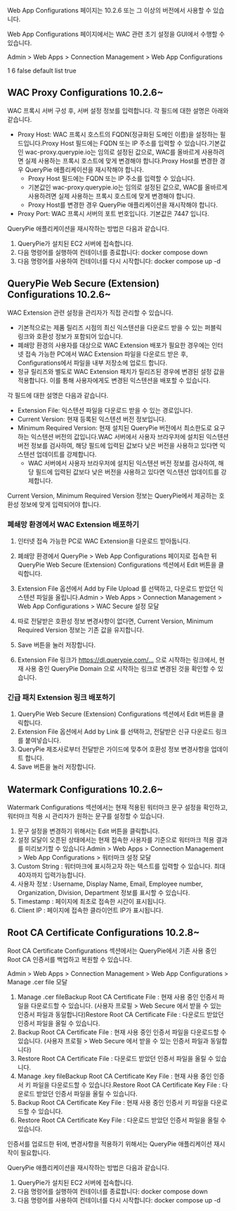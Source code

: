 Web App Configurations 페이지는 10.2.6 또는 그 이상의 버전에서 사용할 수 있습니다.

Web App Configurations 페이지에서는 WAC 관련 초기 설정을 GUI에서 수행할 수 있습니다.

Admin &gt; Web Apps &gt; Connection Management &gt; Web App Configurations

1
6
false
default
list
true
## WAC Proxy Configurations  10.2.6~
WAC 프록시 서버 구성 후, 서버 설정 정보를 입력합니다. 각 필드에 대한 설명은 아래와 같습니다.

* Proxy Host: WAC 프록시 호스트의 FQDN(정규화된 도메인 이름)을 설정하는 필드입니다.Proxy Host 필드에는 FQDN 또는 IP 주소를 입력할 수 있습니다.기본값인 wac-proxy.querypie.io는 임의로 설정된 값으로, WAC를 올바르게 사용하려면 실제 사용하는 프록시 호스트에 맞게 변경해야 합니다.Proxy Host를 변경한 경우 QueryPie 애플리케이션을 재시작해야 합니다.
  * Proxy Host 필드에는 FQDN 또는 IP 주소를 입력할 수 있습니다.
  * 기본값인 wac-proxy.querypie.io는 임의로 설정된 값으로, WAC를 올바르게 사용하려면 실제 사용하는 프록시 호스트에 맞게 변경해야 합니다.
  * Proxy Host를 변경한 경우 QueryPie 애플리케이션을 재시작해야 합니다.
* Proxy Port: WAC 프록시 서버의 포트 번호입니다. 기본값은 7447 입니다.

QueryPie 애플리케이션을 재시작하는 방법은 다음과 같습니다.

1. QueryPie가 설치된 EC2 서버에 접속합니다.
2. 다음 명령어를 실행하여 컨테이너를 종료합니다: docker compose down
3. 다음 명령어를 사용하여 컨테이너를 다시 시작합니다: docker compose up -d

## QueryPie Web Secure (Extension) Configurations  10.2.6~
WAC Extension 관련 설정을 관리자가 직접 관리할 수 있습니다.

* 기본적으로는 제품 릴리즈 시점의 최신 익스텐션을 다운로드 받을 수 있는 퍼블릭 링크와 호환성 정보가 포함되어 있습니다.
* 폐쇄망 환경의 사용자를 대상으로 WAC Extension 배포가 필요한 경우에는 인터넷 접속 가능한 PC에서 WAC Extension 파일을 다운로드 받은 후, Configurations에서 파일을 내부 저장소에 업로드 합니다.
* 정규 릴리즈와 별도로 WAC Extension 패치가 릴리즈된 경우에 변경된 설정 값을 적용합니다. 이를 통해 사용자에게도 변경된 익스텐션을 배포할 수 있습니다.

각 필드에 대한 설명은 다음과 같습니다.

* Extension File: 익스텐션 파일을 다운로드 받을 수 있는 경로입니다.
* Current Version: 현재 등록된 익스텐션 버전 정보입니다.
* Minimum Required Version: 현재 설치된 QueryPie 버전에서 최소한도로 요구하는 익스텐션 버전의 값입니다.WAC 서버에서 사용자 브라우저에 설치된 익스텐션 버전 정보를 검사하여, 해당 필드에 입력된 값보다 낮은 버전을 사용하고 있다면 익스텐션 업데이트를 강제합니다.
  * WAC 서버에서 사용자 브라우저에 설치된 익스텐션 버전 정보를 검사하여, 해당 필드에 입력된 값보다 낮은 버전을 사용하고 있다면 익스텐션 업데이트를 강제합니다.

Current Version, Minimum Required Version 정보는 QueryPie에서 제공하는 호환성 정보에 맞게 입력되어야 합니다.

### 폐쇄망 환경에서 WAC Extension 배포하기
1. 인터넷 접속 가능한 PC로 WAC Extension을 다운로드 받아둡니다.
2. 폐쇄망 환경에서 QueryPie > Web App Configurations 페이지로 접속한 뒤 QueryPie Web Secure (Extension) Configurations 섹션에서 Edit 버튼을 클릭합니다.
3. Extension File 옵션에서 Add by File Upload 를 선택하고, 다운로드 받았던 익스텐션 파일을 올립니다.Admin > Web Apps > Connection Management > Web App Configurations > WAC Secure 설정 모달

1. 따로 전달받은 호환성 정보 변경사항이 없다면, Current Version, Minimum Required Version 정보는 기존 값을 유지합니다.
2. Save 버튼을 눌러 저장합니다.
3. Extension File 링크가 https://dl.querypie.com/… 으로 시작하는 링크에서, 현재 사용 중인 QueryPie Domain 으로 시작하는 링크로 변경된 것을 확인할 수 있습니다.

### 긴급 패치 Extension 링크 배포하기
1. QueryPie Web Secure (Extension) Configurations 섹션에서 Edit 버튼을 클릭합니다.
2. Extension File 옵션에서 Add by Link 를 선택하고, 전달받은 신규 다운로드 링크를 붙여넣습니다.
3. QueryPie 제조사로부터 전달받은 가이드에 맞추어 호환성 정보 변경사항을 업데이트 합니다.
4. Save 버튼을 눌러 저장합니다.

## Watermark Configurations  10.2.6~
Watermark Configurations 섹션에서는 현재 적용된 워터마크 문구 설정을 확인하고, 워터마크 적용 시 관리자가 원하는 문구를 설정할 수 있습니다.

1. 문구 설정을 변경하기 위해서는 Edit 버튼을 클릭합니다.
2. 설정 모달이 오픈된 상태에서는 현재 접속한 사용자를 기준으로 워터마크 적용 결과를 미리보기할 수 있습니다.Admin > Web Apps > Connection Management > Web App Configurations > 워터마크 설정 모달
3. Custom String : 워터마크에 표시하고자 하는 텍스트를 입력할 수 있습니다. 최대 40자까지 입력가능합니다.
4. 사용자 정보 : Username, Display Name, Email, Employee number, Organization, Division, Department 정보를 표시할 수 있습니다.
5. Timestamp : 페이지에 최초로 접속한 시간이 표시됩니다.
6. Client IP : 페이지에 접속한 클라이언트 IP가 표시됩니다.

## Root CA Certificate Configurations  10.2.8~
Root CA Certificate Configurations 섹션에서는 QueryPie에서 기존 사용 중인 Root CA 인증서를 백업하고 복원할 수 있습니다.

Admin &gt; Web Apps &gt; Connection Management &gt; Web App Configurations &gt; Manage .cer file 모달

1. Manage .cer fileBackup Root CA Certificate File : 현재 사용 중인 인증서 파일을 다운로드할 수 있습니다. (사용자 프로필 > Web Secure 에서 받을 수 있는 인증서 파일과 동일합니다)Restore Root CA Certificate File : 다운로드 받았던 인증서 파일을 올릴 수 있습니다.
  1. Backup Root CA Certificate File : 현재 사용 중인 인증서 파일을 다운로드할 수 있습니다. (사용자 프로필 > Web Secure 에서 받을 수 있는 인증서 파일과 동일합니다)
  2. Restore Root CA Certificate File : 다운로드 받았던 인증서 파일을 올릴 수 있습니다.
2. Manage .key fileBackup Root CA Certificate Key File : 현재 사용 중인 인증서 키 파일을 다운로드할 수 있습니다.Restore Root CA Certificate Key File : 다운로드 받았던 인증서 파일을 올릴 수 있습니다.
  1. Backup Root CA Certificate Key File : 현재 사용 중인 인증서 키 파일을 다운로드할 수 있습니다.
  2. Restore Root CA Certificate Key File : 다운로드 받았던 인증서 파일을 올릴 수 있습니다.

인증서를 업로드한 뒤에, 변경사항을 적용하기 위해서는 QueryPie 애플리케이션 재시작이 필요합니다.

QueryPie 애플리케이션을 재시작하는 방법은 다음과 같습니다.

1. QueryPie가 설치된 EC2 서버에 접속합니다.
2. 다음 명령어를 실행하여 컨테이너를 종료합니다: docker compose down
3. 다음 명령어를 사용하여 컨테이너를 다시 시작합니다: docker compose up -d
